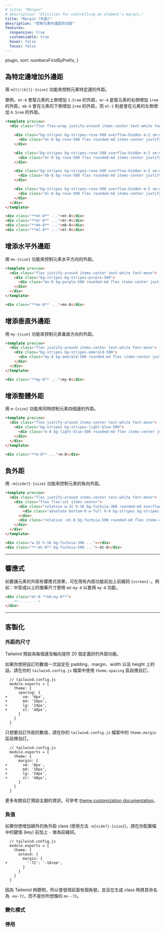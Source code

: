```yaml
---
# title: "Margin"
# description: "Utilities for controlling an element's margin."
title: "Margin (外距)"
description: "控制元素外邊距的功能"
features:
  responsive: true
  customizable: true
  hover: false
  focus: false
---
```



  plugin,
  sort: numbersFirstByPrefix,
}

<!-- ## Add margin to a single side -->
## 為特定邊增加外邊距

<!-- Control the margin on one side of an element using the `m{t|r|b|l}-{size}` utilities. -->
用 `m{t|r|b|l}-{size}` 功能來控制元素特定邊的外距。

<!-- For example, `mt-6` would add `1.5rem` of margin to the top of an element, `mr-4` would add `1rem` of margin to the right of an element, `mb-8` would add `2rem` of margin to the bottom of an element, and `ml-2` would add `0.5rem` of margin to the left of an element. -->
舉例，`mt-6` 會幫元素的上側增加 `1.5rem` 的外距，`mr-4` 是幫元素的右側增加 `1rem`的外距，`mb-8` 會在元素的下側增加 `2rem` 的外距，而 `ml-2` 則是會在元素的左側增加 `0.5rem` 的外距。

```html rose
<template preview>
  <div class="flex flex-wrap justify-around items-center text-white font-mono">

    <div class="bg-stripes bg-stripes-rose-500 overflow-hidden m-2 sm:m-0">
      <div class="mt-8 bg-rose-500 flex rounded-md items-center justify-center py-3 px-4">mt-8</div>
    </div>

    <div class="bg-stripes bg-stripes-rose-500 overflow-hidden m-2 sm:m-0">
      <div class="mr-8 bg-rose-500 flex rounded-md items-center justify-center py-3 px-4">mr-8</div>
    </div>

    <div class="bg-stripes bg-stripes-rose-500 overflow-hidden m-2 sm:m-0">
      <div class="mb-8 bg-rose-500 flex rounded-md items-center justify-center py-3 px-4">mb-8</div>
    </div>

    <div class="bg-stripes bg-stripes-rose-500 overflow-hidden m-2 sm:m-0">
      <div class="ml-8 bg-rose-500 flex rounded-md items-center justify-center py-3 px-4">ml-8</div>
    </div>
  </div>
</template>

<div class="**mt-8** ...">mt-8</div>
<div class="**mr-8** ...">mr-8</div>
<div class="**mb-8** ...">mb-8</div>
<div class="**ml-8** ...">ml-8</div>
```

<!-- ## Add horizontal margin -->
## 增添水平外邊距

<!-- Control the horizontal margin of an element using the `mx-{size}` utilities. -->
用 `mx-{size}` 功能來控制元素水平方向的外距。

```html purple
<template preview>
  <div class="flex justify-around items-center text-white font-mono">
    <div class="bg-stripes bg-stripes-purple-500">
      <div class="mx-8 bg-purple-500 rounded-md flex items-center justify-center py-3 px-4">mx-8</div>
    </div>
  </div>
</template>

<div class="**mx-8** ...">mx-8</div>
```

<!-- ## Add vertical margin -->
## 增添垂直外邊距

<!-- Control the vertical margin of an element using the `my-{size}` utilities. -->
用 `my-{size}` 功能來控制元素垂直方向的外距。

```html emerald
<template preview>
  <div class="flex justify-around items-center text-white font-mono">
    <div class="bg-stripes bg-stripes-emerald-500">
      <div class="my-8 bg-emerald-500 rounded-md flex items-center justify-center py-3 px-4">my-8</div>
    </div>
  </div>
</template>

<div class="**my-8** ...">my-8</div>
```

<!-- ## Add margin to all sides -->
## 增添整體外距

<!-- Control the margin on all sides of an element using the `m-{size}` utilities. -->
用 `m-{size}` 功能來同時控制元素四個邊的外距。

```html lightBlue
<template preview>
  <div class="flex justify-around items-center text-white font-mono">
    <div class="bg-stripes bg-stripes-light-blue-500">
      <div class="m-8 bg-light-blue-500 rounded-md flex items-center justify-center py-3 px-4">m-8</div>
    </div>
  </div>
</template>

<div class="**m-8** ...">m-8</div>
```

<!-- ## Negative margins -->
## 負外距

<!-- Control the negative margin of an element using the `-m{side?}-{size}` utilities. -->
用 `-m{side?}-{size}` 功能來控制元素的負向外距。

```html fuchsia
<template preview>
  <div class="flex justify-around items-center text-white font-mono">
    <div class="flex flex-col items-center">
      <div class="relative w-32 h-16 bg-fuchsia-300 rounded-md overflow-hidden">
        <div class="absolute bottom-0 w-full h-8 bg-stripes bg-stripes-red-900"></div>
      </div>
      <div class="relative -mt-8 bg-fuchsia-500 rounded-md flex items-center justify-center py-3 px-4">-mt-8</div>
    </div>
  </div>
</template>

<div class="w-32 h-16 bg-fuchsia-300 ..."></div>
<div class="**-mt-8** bg-fuchsia-500 ...">-mt-8</div>
```

---

<!-- ## Responsive -->
## 響應式

<!-- To control the margin of an element at a specific breakpoint, add a `{screen}:` prefix to any existing margin utility. For example, adding the class `md:my-8` to an element would apply the `my-8` utility at medium screen sizes and above. -->
如要讓元素的外距有響應式效果，可在現有內距功能前加上前綴詞 `{screen}:`。例如：中型或以上的螢幕尺寸使用 `md:my-8` 以套用 `my-8` 功能。

```html
<div class="mt-8 **md:my-8**">
    <!-- ... -->
</div>
```

<!-- For more information about Tailwind's responsive design features, check out the [Responsive Design](/docs/responsive-design) documentation. -->
<Responsive />

---

<!-- ## Customizing -->
## 客製化

<!-- ### Margin scale -->
### 外距的尺寸

<!-- By default, Tailwind provides 20 margin utilities for each side and axis. -->
Tailwind 預設為每個邊及軸向提供 20 個定義好的外距功能。

<!-- If you'd like to customize these values for padding, margin, width, and height all at once, use the `theme.spacing` section of your `tailwind.config.js` file. -->
如果你想把自訂的數值一次設定在 padding、margin、width 以及 height 上的話，請在你的 `tailwind.config.js` 檔案中使用 `theme.spacing` 區段裡自訂。

```diff-js
  // tailwind.config.js
  module.exports = {
    theme: {
      spacing: {
+       sm: '8px',
+       md: '16px',
+       lg: '24px',
+       xl: '48px',
      }
    }
  }
```

<!-- To customize only the margin values, use the `theme.margin` section of your `tailwind.config.js` file. -->
只想要自訂外距的數值，請在你的 `tailwind.config.js` 檔案中的 `theme.margin` 區段裡自訂。

```diff-js
  // tailwind.config.js
  module.exports = {
    theme: {
      margin: {
+       sm: '8px',
+       md: '16px',
+       lg: '24px',
+       xl: '48px',
      }
    }
  }
```

<!-- Learn more about customizing the default theme in the [theme customization documentation](/docs/theme#customizing-the-default-theme). -->
更多有關自訂預設主題的資訊，可參考 [theme customization documentation](/docs/theme#customizing-the-default-theme)。

### 負值

<!-- If you'd like to add additional negative margin classes (taking the form `-m{side?}-{size}`), prefix the keys in your config file with a dash: -->
如果你想增加額外的負外距 class (使用方法 `-m{side?}-{size}`)，請在你配置檔中的鍵值 (key) 前加上 `-` 做為前綴詞。

```diff-js
  // tailwind.config.js
  module.exports = {
    theme: {
      extend: {
        margin: {
+         '-72': '-18rem',
        }
      }
    }
  }
```

<!-- Tailwind is smart enough to generate classes like `-mx-72` when it sees the leading dash, not `mx--72` like you might expect. -->
因為 Tailwind 夠聰明，所以會發現前面有個負號，並且在生成 class 時將其命名為 `-mx-72`，而不是你所想像的 `mx--72`。

<!-- ### Variants -->
### 變化模式

<Variants plugin="margin" />

<!-- ### Disabling -->
### 停用

<Disabling plugin="margin" />
